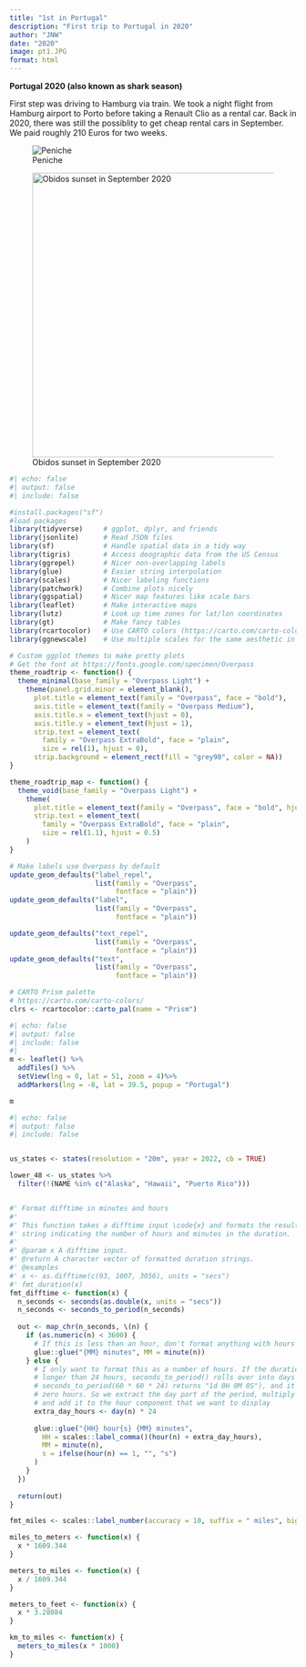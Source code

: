 ```yaml
---
title: "1st in Portugal"
description: "First trip to Portugal in 2020"
author: "JNW"
date: "2020"
image: pt1.JPG
format: html
---
```


**Portugal 2020 (also known as shark season)**

First step was driving to Hamburg via train. We took a night flight from Hamburg airport to Porto before taking a Renault Clio as a rental car. Back in 2020, there was still the possiblity to get cheap rental cars in September. We paid roughly 210 Euros for two weeks.

![Peniche](pt1.JPG)

![Obidos sunset in September 2020](sunsetobidos.JPG){fig-alt="Summer obidos" width="500"}

```r
#| echo: false
#| output: false
#| include: false

#install.packages("sf")
#load packages
library(tidyverse)     # ggplot, dplyr, and friends
library(jsonlite)      # Read JSON files
library(sf)            # Handle spatial data in a tidy way
library(tigris)        # Access deographic data from the US Census
library(ggrepel)       # Nicer non-overlapping labels
library(glue)          # Easier string interpolation
library(scales)        # Nicer labeling functions
library(patchwork)     # Combine plots nicely
library(ggspatial)     # Nicer map features like scale bars
library(leaflet)       # Make interactive maps
library(lutz)          # Look up time zones for lat/lon coordinates
library(gt)            # Make fancy tables
library(rcartocolor)   # Use CARTO colors (https://carto.com/carto-colors/)
library(ggnewscale)    # Use multiple scales for the same aesthetic in ggplot

# Custom ggplot themes to make pretty plots
# Get the font at https://fonts.google.com/specimen/Overpass
theme_roadtrip <- function() {
  theme_minimal(base_family = "Overpass Light") +
    theme(panel.grid.minor = element_blank(),
      plot.title = element_text(family = "Overpass", face = "bold"),
      axis.title = element_text(family = "Overpass Medium"),
      axis.title.x = element_text(hjust = 0),
      axis.title.y = element_text(hjust = 1),
      strip.text = element_text(
        family = "Overpass ExtraBold", face = "plain",
        size = rel(1), hjust = 0),
      strip.background = element_rect(fill = "grey90", color = NA))
}

theme_roadtrip_map <- function() {
  theme_void(base_family = "Overpass Light") +
    theme(
      plot.title = element_text(family = "Overpass", face = "bold", hjust = 0.5),
      strip.text = element_text(
        family = "Overpass ExtraBold", face = "plain",
        size = rel(1.1), hjust = 0.5)
    )
}

# Make labels use Overpass by default
update_geom_defaults("label_repel", 
                     list(family = "Overpass",
                          fontface = "plain"))
update_geom_defaults("label", 
                     list(family = "Overpass",
                          fontface = "plain"))

update_geom_defaults("text_repel", 
                     list(family = "Overpass",
                          fontface = "plain"))
update_geom_defaults("text", 
                     list(family = "Overpass",
                          fontface = "plain"))

# CARTO Prism palette
# https://carto.com/carto-colors/
clrs <- rcartocolor::carto_pal(name = "Prism")

```

```r

#| echo: false
#| output: false
#| include: false
#| 
m <- leaflet() %>%
  addTiles() %>%
  setView(lng = 0, lat = 51, zoom = 4)%>%
  addMarkers(lng = -8, lat = 39.5, popup = "Portugal")

```

```r
m
```

```r
#| echo: false
#| output: false
#| include: false


us_states <- states(resolution = "20m", year = 2022, cb = TRUE)

lower_48 <- us_states %>% 
  filter(!(NAME %in% c("Alaska", "Hawaii", "Puerto Rico")))


#' Format difftime in minutes and hours
#'
#' This function takes a difftime input \code{x} and formats the result as a 
#' string indicating the number of hours and minutes in the duration.
#'
#' @param x A difftime input.
#' @return A character vector of formatted duration strings.
#' @examples
#' x <- as.difftime(c(93, 1007, 3056), units = "secs")
#' fmt_duration(x)
fmt_difftime <- function(x) {
  n_seconds <- seconds(as.double(x, units = "secs"))
  n_seconds <- seconds_to_period(n_seconds)
  
  out <- map_chr(n_seconds, \(n) {
    if (as.numeric(n) < 3600) {
      # If this is less than an hour, don't format anything with hours
      glue::glue("{MM} minutes", MM = minute(n))
    } else {
      # I only want to format this as a number of hours. If the duration is
      # longer than 24 hours, seconds_to_period() rolls over into days (i.e.
      # seconds_to_period(60 * 60 * 24) returns "1d 0H 0M 0S"), and it shows
      # zero hours. So we extract the day part of the period, multiply it by 24,
      # and add it to the hour component that we want to display
      extra_day_hours <- day(n) * 24
      
      glue::glue("{HH} hour{s} {MM} minutes",
        HH = scales::label_comma()(hour(n) + extra_day_hours),
        MM = minute(n),
        s = ifelse(hour(n) == 1, "", "s")
      )
    }
  })
  
  return(out)
}

fmt_miles <- scales::label_number(accuracy = 10, suffix = " miles", big.mark = ",")

miles_to_meters <- function(x) {
  x * 1609.344
}

meters_to_miles <- function(x) {
  x / 1609.344
}

meters_to_feet <- function(x) {
  x * 3.28084
}

km_to_miles <- function(x) {
  meters_to_miles(x * 1000)
}
```
